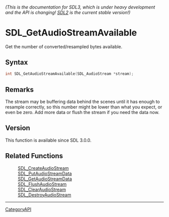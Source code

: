 ====== (This is the documentation for SDL3, which is under heavy development and the API is changing! [https://wiki.libsdl.org/SDL2/ SDL2] is the current stable version!) ======
= SDL_GetAudioStreamAvailable =

Get the number of converted/resampled bytes available.

== Syntax ==

<syntaxhighlight lang='c'>
int SDL_GetAudioStreamAvailable(SDL_AudioStream *stream);
</syntaxhighlight>

== Remarks ==

The stream may be buffering data behind the scenes until it has enough to
resample correctly, so this number might be lower than what you expect, or
even be zero. Add more data or flush the stream if you need the data now.

== Version ==

This function is available since SDL 3.0.0.

== Related Functions ==

:[[SDL_CreateAudioStream]]
:[[SDL_PutAudioStreamData]]
:[[SDL_GetAudioStreamData]]
:[[SDL_FlushAudioStream]]
:[[SDL_ClearAudioStream]]
:[[SDL_DestroyAudioStream]]

----
[[CategoryAPI]]


